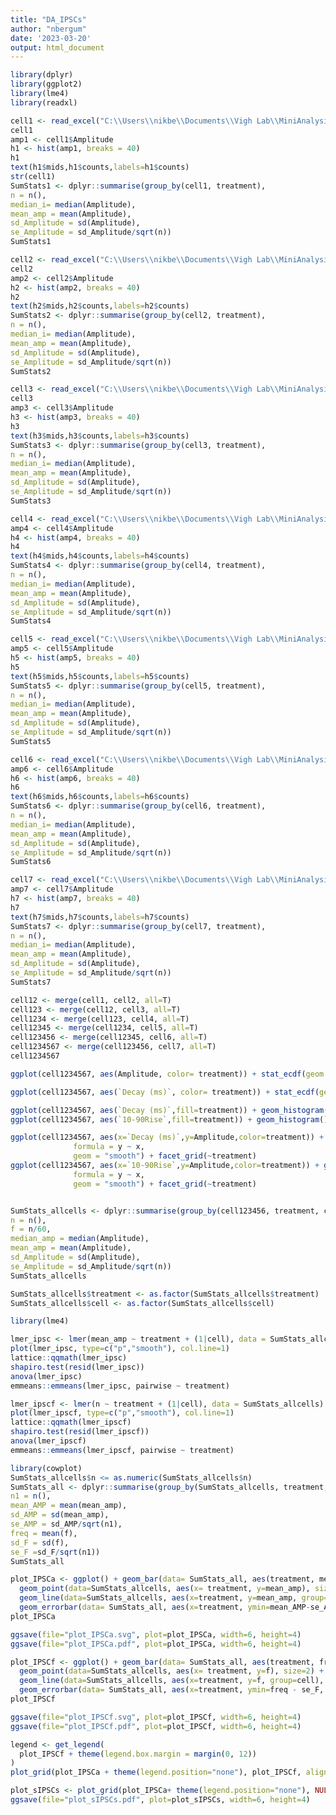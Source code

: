 ---
title: "DA_IPSCs"
author: "nbergum"
date: '2023-03-20'
output: html_document
---

```{r setup, include=FALSE}
library(dplyr)
library(ggplot2)
library(lme4)
library(readxl)
```

```{r}
cell1 <- read_excel("C:\\Users\\nikbe\\Documents\\Vigh Lab\\MiniAnalysis\\02212023a.xlsx")
cell1
amp1 <- cell1$Amplitude
h1 <- hist(amp1, breaks = 40)
h1
text(h1$mids,h1$counts,labels=h1$counts)
str(cell1)
SumStats1 <- dplyr::summarise(group_by(cell1, treatment), 
n = n(),
median_i= median(Amplitude),
mean_amp = mean(Amplitude),
sd_Amplitude = sd(Amplitude),
se_Amplitude = sd_Amplitude/sqrt(n))
SumStats1
```

```{r}
cell2 <- read_excel("C:\\Users\\nikbe\\Documents\\Vigh Lab\\MiniAnalysis\\02222023a.xlsx")
cell2
amp2 <- cell2$Amplitude
h2 <- hist(amp2, breaks = 40)
h2
text(h2$mids,h2$counts,labels=h2$counts)
SumStats2 <- dplyr::summarise(group_by(cell2, treatment), 
n = n(),
median_i= median(Amplitude),
mean_amp = mean(Amplitude),
sd_Amplitude = sd(Amplitude),
se_Amplitude = sd_Amplitude/sqrt(n))
SumStats2
```

```{r}
cell3 <- read_excel("C:\\Users\\nikbe\\Documents\\Vigh Lab\\MiniAnalysis\\02222023b.xlsx")
cell3
amp3 <- cell3$Amplitude
h3 <- hist(amp3, breaks = 40)
h3
text(h3$mids,h3$counts,labels=h3$counts)
SumStats3 <- dplyr::summarise(group_by(cell3, treatment), 
n = n(),
median_i= median(Amplitude),
mean_amp = mean(Amplitude),
sd_Amplitude = sd(Amplitude),
se_Amplitude = sd_Amplitude/sqrt(n))
SumStats3
```
```{r}
cell4 <- read_excel("C:\\Users\\nikbe\\Documents\\Vigh Lab\\MiniAnalysis\\02232023d.xlsx")
amp4 <- cell4$Amplitude
h4 <- hist(amp4, breaks = 40)
h4
text(h4$mids,h4$counts,labels=h4$counts)
SumStats4 <- dplyr::summarise(group_by(cell4, treatment), 
n = n(),
median_i= median(Amplitude),
mean_amp = mean(Amplitude),
sd_Amplitude = sd(Amplitude),
se_Amplitude = sd_Amplitude/sqrt(n))
SumStats4
```

```{r}
cell5 <- read_excel("C:\\Users\\nikbe\\Documents\\Vigh Lab\\MiniAnalysis\\02282023b.xlsx")
amp5 <- cell5$Amplitude
h5 <- hist(amp5, breaks = 40)
h5
text(h5$mids,h5$counts,labels=h5$counts)
SumStats5 <- dplyr::summarise(group_by(cell5, treatment), 
n = n(),
median_i= median(Amplitude),
mean_amp = mean(Amplitude),
sd_Amplitude = sd(Amplitude),
se_Amplitude = sd_Amplitude/sqrt(n))
SumStats5
```

```{r}
cell6 <- read_excel("C:\\Users\\nikbe\\Documents\\Vigh Lab\\MiniAnalysis\\03082023b.xlsx")
amp6 <- cell6$Amplitude
h6 <- hist(amp6, breaks = 40)
h6
text(h6$mids,h6$counts,labels=h6$counts)
SumStats6 <- dplyr::summarise(group_by(cell6, treatment), 
n = n(),
median_i= median(Amplitude),
mean_amp = mean(Amplitude),
sd_Amplitude = sd(Amplitude),
se_Amplitude = sd_Amplitude/sqrt(n))
SumStats6
```
```{r}
cell7 <- read_excel("C:\\Users\\nikbe\\Documents\\Vigh Lab\\MiniAnalysis\\03082023c.xlsx")
amp7 <- cell7$Amplitude
h7 <- hist(amp7, breaks = 40)
h7
text(h7$mids,h7$counts,labels=h7$counts)
SumStats7 <- dplyr::summarise(group_by(cell7, treatment), 
n = n(),
median_i= median(Amplitude),
mean_amp = mean(Amplitude),
sd_Amplitude = sd(Amplitude),
se_Amplitude = sd_Amplitude/sqrt(n))
SumStats7
```

```{r}
cell12 <- merge(cell1, cell2, all=T)
cell123 <- merge(cell12, cell3, all=T)
cell1234 <- merge(cell123, cell4, all=T)
cell12345 <- merge(cell1234, cell5, all=T)
cell123456 <- merge(cell12345, cell6, all=T)
cell1234567 <- merge(cell123456, cell7, all=T)
cell1234567

ggplot(cell1234567, aes(Amplitude, color= treatment)) + stat_ecdf(geom = "point") + scale_color_manual(values=c("grey","red","blue")) + ylab("Cumulative probability") + xlim(0,45)

ggplot(cell1234567, aes(`Decay (ms)`, color= treatment)) + stat_ecdf(geom = "point") + scale_color_manual(values=c("grey","red","blue")) + ylab("Cumulative probability") + xlim(0,45)

ggplot(cell1234567, aes(`Decay (ms)`,fill=treatment)) + geom_histogram()
ggplot(cell1234567, aes(`10-90Rise`,fill=treatment)) + geom_histogram()

ggplot(cell1234567, aes(x=`Decay (ms)`,y=Amplitude,color=treatment)) + geom_point(aes(fill=treatment))  + stat_smooth(method = "lm",
              formula = y ~ x,
              geom = "smooth") + facet_grid(~treatment)
ggplot(cell1234567, aes(x=`10-90Rise`,y=Amplitude,color=treatment)) + geom_point(aes(fill=treatment))  + stat_smooth(method = "lm",
              formula = y ~ x,
              geom = "smooth") + facet_grid(~treatment)


SumStats_allcells <- dplyr::summarise(group_by(cell123456, treatment, cell, ), 
n = n(),
f = n/60,
median_amp = median(Amplitude),
mean_amp = mean(Amplitude),
sd_Amplitude = sd(Amplitude),
se_Amplitude = sd_Amplitude/sqrt(n))
SumStats_allcells

SumStats_allcells$treatment <- as.factor(SumStats_allcells$treatment)
SumStats_allcells$cell <- as.factor(SumStats_allcells$cell)

library(lme4)

lmer_ipsc <- lmer(mean_amp ~ treatment + (1|cell), data = SumStats_allcells)
plot(lmer_ipsc, type=c("p","smooth"), col.line=1)
lattice::qqmath(lmer_ipsc)
shapiro.test(resid(lmer_ipsc))
anova(lmer_ipsc)
emmeans::emmeans(lmer_ipsc, pairwise ~ treatment)

lmer_ipscf <- lmer(n ~ treatment + (1|cell), data = SumStats_allcells)
plot(lmer_ipscf, type=c("p","smooth"), col.line=1)
lattice::qqmath(lmer_ipscf)
shapiro.test(resid(lmer_ipscf))
anova(lmer_ipscf)
emmeans::emmeans(lmer_ipscf, pairwise ~ treatment)
```

```{r}
library(cowplot)
SumStats_allcells$n <= as.numeric(SumStats_allcells$n)
SumStats_all <- dplyr::summarise(group_by(SumStats_allcells, treatment, ), 
n1 = n(),
mean_AMP = mean(mean_amp),
sd_AMP = sd(mean_amp),
se_AMP = sd_AMP/sqrt(n1),
freq = mean(f), 
sd_F = sd(f),
se_F =sd_F/sqrt(n1))
SumStats_all

plot_IPSCa <- ggplot() + geom_bar(data= SumStats_all, aes(treatment, mean_AMP, fill= treatment), position= "dodge", stat = "identity", width = 0.5) +
  geom_point(data=SumStats_allcells, aes(x= treatment, y=mean_amp), size=2) +
  geom_line(data=SumStats_allcells, aes(x=treatment, y=mean_amp, group=cell), linetype="dotted") +
  geom_errorbar(data= SumStats_all, aes(x=treatment, ymin=mean_AMP-se_AMP, ymax=mean_AMP+se_AMP, fill = treatment), position=position_dodge(width=0.9), width=.25) + ylim(0, 18)+ scale_fill_manual(values=c("grey","red","blue")) + theme_bw() + ylab("Amplitude (pA)")
plot_IPSCa

ggsave(file="plot_IPSCa.svg", plot=plot_IPSCa, width=6, height=4)
ggsave(file="plot_IPSCa.pdf", plot=plot_IPSCa, width=6, height=4)

plot_IPSCf <- ggplot() + geom_bar(data= SumStats_all, aes(treatment, freq, fill= treatment), position= "dodge", stat = "identity", width = 0.5) +
  geom_point(data=SumStats_allcells, aes(x= treatment, y=f), size=2) +
  geom_line(data=SumStats_allcells, aes(x=treatment, y=f, group=cell), linetype="dotted") +
  geom_errorbar(data= SumStats_all, aes(x=treatment, ymin=freq - se_F, ymax=freq+se_F, fill = treatment), position=position_dodge(width=0.9), width=.25) + ylim(0, 11.5)+ scale_fill_manual(values=c("grey","red","blue")) + theme_bw() + ylab("Frequency (Hz)")
plot_IPSCf 

ggsave(file="plot_IPSCf.svg", plot=plot_IPSCf, width=6, height=4)
ggsave(file="plot_IPSCf.pdf", plot=plot_IPSCf, width=6, height=4)

legend <- get_legend(
  plot_IPSCf + theme(legend.box.margin = margin(0, 12))
)
plot_grid(plot_IPSCa + theme(legend.position="none"), plot_IPSCf, align = "hv", labels = c("A", "B"),rel_widths = c(2.3, 3) )

plot_sIPSCs <- plot_grid(plot_IPSCa+ theme(legend.position="none"), NULL, plot_IPSCf+ theme(legend.position="none"), align = "hv", labels = c("B","", "C"),nrow=1,rel_widths = c(3,0.5,3))
ggsave(file="plot_sIPSCs.pdf", plot=plot_sIPSCs, width=6, height=4)
```
